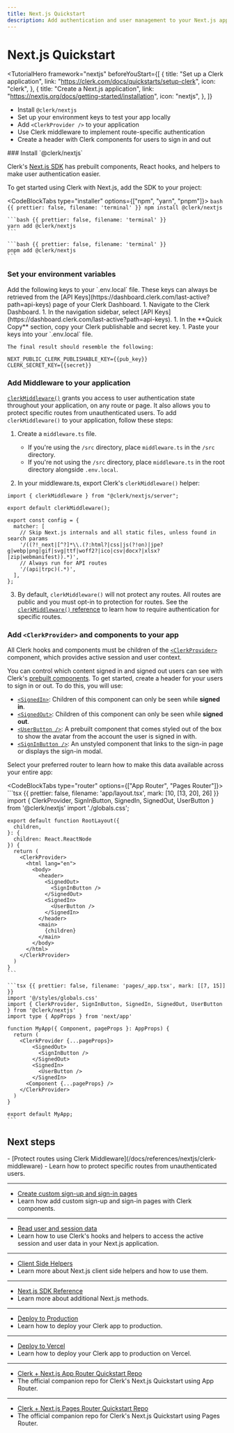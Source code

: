 ```yaml
---
title: Next.js Quickstart
description: Add authentication and user management to your Next.js app with Clerk.
---
```


# Next.js Quickstart

<TutorialHero
  framework="nextjs"
  beforeYouStart={[
    {
      title: "Set up a Clerk application",
      link: "https://clerk.com/docs/quickstarts/setup-clerk",
      icon: "clerk",
    },
    {
      title: "Create a Next.js application",
      link: "https://nextjs.org/docs/getting-started/installation",
      icon: "nextjs",
    },
  ]}
>
  - Install `@clerk/nextjs`
  - Set up your environment keys to test your app locally
  - Add `<ClerkProvider />` to your application
  - Use Clerk middleware to implement route-specific authentication
  - Create a header with Clerk components for users to sign in and out
</TutorialHero>

<Steps>
  ### Install `@clerk/nextjs`

  Clerk's [Next.js SDK](/docs/references/nextjs/overview) has prebuilt components, React hooks, and helpers to make user authentication easier.

  To get started using Clerk with Next.js, add the SDK to your project:

  <CodeBlockTabs type="installer" options={["npm", "yarn", "pnpm"]}>
    ```bash {{ prettier: false, filename: 'terminal' }}
    npm install @clerk/nextjs
    ```

    ```bash {{ prettier: false, filename: 'terminal' }}
    yarn add @clerk/nextjs
    ```

    ```bash {{ prettier: false, filename: 'terminal' }}
    pnpm add @clerk/nextjs
    ```
  </CodeBlockTabs>

  ### Set your environment variables

  <SignedIn>
    Add the following keys to your `.env.local` file. These keys can always be retrieved from the [API Keys](https://dashboard.clerk.com/last-active?path=api-keys) page of your Clerk Dashboard.
  </SignedIn>

  <SignedOut>
    1. Navigate to the Clerk Dashboard.
    1. In the navigation sidebar, select [API Keys](https://dashboard.clerk.com/last-active?path=api-keys).
    1. In the **Quick Copy** section, copy your Clerk publishable and secret key.
    1. Paste your keys into your `.env.local` file.

    The final result should resemble the following:
  </SignedOut>

  ```env {{ prettier: false, filename: '.env.local' }}
  NEXT_PUBLIC_CLERK_PUBLISHABLE_KEY={{pub_key}}
  CLERK_SECRET_KEY={{secret}}
  ```

  ### Add Middleware to your application

  [`clerkMiddleware()`](/docs/references/nextjs/clerk-middleware#clerk-middleware) grants you access to user authentication state throughout your application, on any route or page. It also allows you to protect specific routes from unauthenticated users. To add `clerkMiddleware()` to your application, follow these steps:

  1. Create a `middleware.ts` file.
     - If you're using the `/src` directory, place `middleware.ts` in the `/src` directory.
     - If you're not using the `/src` directory, place `middleware.ts` in the root directory alongside `.env.local`.

  1. In your middleware.ts, export Clerk's `clerkMiddleware()` helper:

  ```tsx {{ prettier: false, filename: 'middleware.ts' }}
  import { clerkMiddleware } from "@clerk/nextjs/server";

  export default clerkMiddleware();

  export const config = {
    matcher: [
      // Skip Next.js internals and all static files, unless found in search params
      '/((?!_next|[^?]*\\.(?:html?|css|js(?!on)|jpe?g|webp|png|gif|svg|ttf|woff2?|ico|csv|docx?|xlsx?|zip|webmanifest)).*)',
      // Always run for API routes
      '/(api|trpc)(.*)',
    ],
  };
  ```

  3. By default, `clerkMiddleware()` will not protect any routes. All routes are public and you must opt-in to protection for routes. See the [`clerkMiddleware()` reference](/docs/references/nextjs/clerk-middleware) to learn how to require authentication for specific routes.

  ### Add `<ClerkProvider>` and components to your app

  All Clerk hooks and components must be children of the [`<ClerkProvider>`](/docs/components/clerk-provider) component, which provides active session and user context.

  You can control which content signed in and signed out users can see with Clerk's [prebuilt components](/docs/components/overview). To get started, create a header for your users to sign in or out. To do this, you will use:

  - [`<SignedIn>`](/docs/components/control/signed-in): Children of this component can only be seen while **signed in**.
  - [`<SignedOut>`](/docs/components/control/signed-out): Children of this component can only be seen while **signed out**.
  - [`<UserButton />`](/docs/components/user/user-button): A prebuilt component that comes styled out of the box to show the avatar from the account the user is signed in with.
  - [`<SignInButton />`](/docs/components/unstyled/sign-in-button): An unstyled component that links to the sign-in page or displays the sign-in modal.

  Select your preferred router to learn how to make this data available across your entire app:

  <CodeBlockTabs type="router" options={["App Router", "Pages Router"]}>
    ```tsx {{ prettier: false, filename: 'app/layout.tsx', mark: [10, [13, 20], 26] }}
    import { ClerkProvider, SignInButton, SignedIn, SignedOut, UserButton } from '@clerk/nextjs'
    import './globals.css';

    export default function RootLayout({
      children,
    }: {
      children: React.ReactNode
    }) {
      return (
        <ClerkProvider>
          <html lang="en">
            <body>
              <header>
                <SignedOut>
                  <SignInButton />
                </SignedOut>
                <SignedIn>
                  <UserButton />
                </SignedIn>
              </header>
              <main>
                {children}
              </main>
            </body>
          </html>
        </ClerkProvider>
      )
    }
    ```

    ```tsx {{ prettier: false, filename: 'pages/_app.tsx', mark: [[7, 15]] }}
    import '@/styles/globals.css'
    import { ClerkProvider, SignInButton, SignedIn, SignedOut, UserButton } from '@clerk/nextjs'
    import type { AppProps } from 'next/app'

    function MyApp({ Component, pageProps }: AppProps) {
      return (
        <ClerkProvider {...pageProps}>
            <SignedOut>
              <SignInButton />
            </SignedOut>
            <SignedIn>
              <UserButton />
            </SignedIn>
          <Component {...pageProps} />
        </ClerkProvider>
      )
    }

    export default MyApp;
    ```
  </CodeBlockTabs>
</Steps>

## Next steps

<Cards>
  - [Protect routes using Clerk Middleware](/docs/references/nextjs/clerk-middleware)
  - Learn how to protect specific routes from unauthenticated users.

  ---

  - [Create custom sign-up and sign-in pages](/docs/references/nextjs/custom-signup-signin-pages)
  - Learn how add custom sign-up and sign-in pages with Clerk components.

  ---

  - [Read user and session data](/docs/references/nextjs/read-session-data)
  - Learn how to use Clerk's hooks and helpers to access the active session and user data in your Next.js application.

  ---

  - [Client Side Helpers](/docs/references/nextjs/overview#client-side-helpers)
  - Learn more about Next.js client side helpers and how to use them.

  ---

  - [Next.js SDK Reference](/docs/references/nextjs/overview)
  - Learn more about additional Next.js methods.

  ---

  - [Deploy to Production](/docs/deployments/overview)
  - Learn how to deploy your Clerk app to production.

  ---

  - [Deploy to Vercel](/docs/deployments/deploy-to-vercel)
  - Learn how to deploy your Clerk app to production on Vercel.

  ---

  - [Clerk + Next.js App Router Quickstart Repo](https://github.com/clerk/clerk-nextjs-app-quickstart)
  - The official companion repo for Clerk's Next.js Quickstart using App Router.

  ---

  - [Clerk + Next.js Pages Router Quickstart Repo](https://github.com/clerk/clerk-nextjs-pages-quickstart)
  - The official companion repo for Clerk's Next.js Quickstart using Pages Router.
</Cards>
